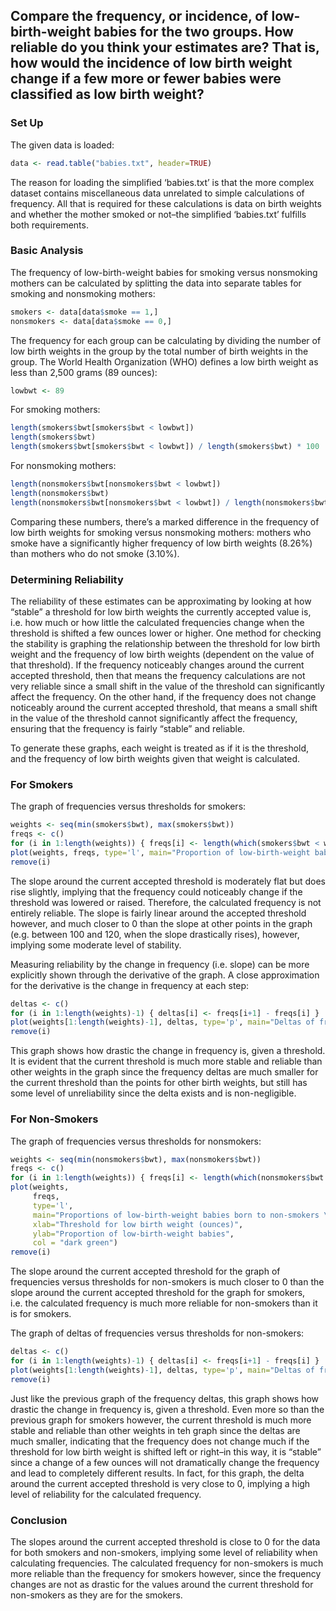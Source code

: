 ## Compare the frequency, or incidence, of low-birth-weight babies for the two groups. How reliable do you think your estimates are? That is, how would the incidence of low birth weight change if a few more or fewer babies were classified as low birth weight?

### Set Up
The given data is loaded:

```r
data <- read.table("babies.txt", header=TRUE)
```

The reason for loading the simplified 'babies.txt' is that the more complex dataset contains miscellaneous data unrelated to simple calculations of frequency. All that is required for these calculations is data on birth weights and whether the mother smoked or not--the simplified 'babies.txt' fulfills both requirements.

### Basic Analysis
The frequency of low-birth-weight babies for smoking versus nonsmoking mothers can be calculated by splitting the data into separate tables for smoking and nonsmoking mothers:

```r
smokers <- data[data$smoke == 1,]
nonsmokers <- data[data$smoke == 0,]
```

The frequency for each group can be calculating by dividing the number of low birth weights in the group by the total number of birth weights in the group. The World Health Organization (WHO) defines a low birth weight as less than 2,500 grams (89 ounces):

```r
lowbwt <- 89
```

For smoking mothers:

```r
length(smokers$bwt[smokers$bwt < lowbwt])
length(smokers$bwt)
length(smokers$bwt[smokers$bwt < lowbwt]) / length(smokers$bwt) * 100
```

For nonsmoking mothers:

```r
length(nonsmokers$bwt[nonsmokers$bwt < lowbwt])
length(nonsmokers$bwt)
length(nonsmokers$bwt[nonsmokers$bwt < lowbwt]) / length(nonsmokers$bwt) * 100
```

Comparing these numbers, there's a marked difference in the frequency of low birth weights for smoking versus nonsmoking mothers: mothers who smoke have a significantly higher frequency of low birth weights (8.26%) than mothers who do not smoke (3.10%).

### Determining Reliability
The reliability of these estimates can be approximating by looking at how "stable" a threshold for low birth weights the currently accepted value is, i.e. how much or how little the calculated frequencies change when the threshold is shifted a few ounces lower or higher. One method for checking the stability is graphing the relationship between the threshold for low birth weight and the frequency of low birth weights (dependent on the value of that threshold). If the frequency noticeably changes around the current accepted threshold, then that means the frequency calculations are not very reliable since a small shift in the value of the threshold can significantly affect the frequency. On the other hand, if the frequency does not change noticeably around the current accepted threshold, that means a small shift in the value of the threshold cannot significantly affect the frequency, ensuring that the frequency is fairly "stable" and reliable.

To generate these graphs, each weight is treated as if it is the threshold, and the frequency of low birth weights given that weight is calculated.

### For Smokers
The graph of frequencies versus thresholds for smokers:

```r
weights <- seq(min(smokers$bwt), max(smokers$bwt))
freqs <- c()
for (i in 1:length(weights)) { freqs[i] <- length(which(smokers$bwt < weights[i]))/length(smokers$bwt) }
plot(weights, freqs, type='l', main="Proportion of low-birth-weight babies born to smokers \n given different thresholds for low birth weight", xlab="Threshold for low birth weight (ounces)", ylab="Proportion of low-birth-weight babies", col="dark red")
remove(i)
```

The slope around the current accepted threshold is moderately flat but does rise slightly, implying that the frequency could noticeably change if the threshold was lowered or raised. Therefore, the calculated frequency is not entirely reliable. The slope is fairly linear around the accepted threshold however, and much closer to 0 than the slope at other points in the graph (e.g. between 100 and 120, when the slope drastically rises), however, implying some moderate level of stability.

Measuring reliability by the change in frequency (i.e. slope) can be more explicitly shown through the derivative of the graph. A close approximation for the derivative is the change in frequency at each step:

```r
deltas <- c()
for (i in 1:length(weights)-1) { deltas[i] <- freqs[i+1] - freqs[i] }
plot(weights[1:length(weights)-1], deltas, type='p', main="Deltas of frequencies of low-birth-weight babies born to smokers", xlab="Threshold for low birth weight", ylab="Delta of frequencies for consecutive birth weights", col = "dark red")
remove(i)
```

This graph shows how drastic the change in frequency is, given a threshold. It is evident that the current threshold is much more stable and reliable than other weights in the graph since the frequency deltas are much smaller for the current threshold than the points for other birth weights, but still has some level of unreliability since the delta exists and is non-negligible.

### For Non-Smokers
The graph of frequencies versus thresholds for nonsmokers:

```r
weights <- seq(min(nonsmokers$bwt), max(nonsmokers$bwt))
freqs <- c()
for (i in 1:length(weights)) { freqs[i] <- length(which(nonsmokers$bwt < weights[i]))/length(nonsmokers$bwt) }
plot(weights, 
     freqs, 
     type='l', 
     main="Proportions of low-birth-weight babies born to non-smokers \n given different thresholds for low birth weight", 
     xlab="Threshold for low birth weight (ounces)", 
     ylab="Proportion of low-birth-weight babies",
     col = "dark green")
remove(i)
```

The slope around the current accepted threshold for the graph of frequencies versus thresholds for non-smokers is much closer to 0 than the slope around the current accepted threshold for the graph for smokers, i.e. the calculated frequency is much more reliable for non-smokers than it is for smokers.

The graph of deltas of frequencies versus thresholds for non-smokers:

```r
deltas <- c()
for (i in 1:length(weights)-1) { deltas[i] <- freqs[i+1] - freqs[i] }
plot(weights[1:length(weights)-1], deltas, type='p', main="Deltas of frequencies of low-birth-weight babies born to non-smokers", xlab="Threshold for low birth weight", ylab="Delta of frequencies for consecutive birth weights", col="dark green")
remove(i)
```

Just like the previous graph of the frequency deltas, this graph shows how drastic the change in frequency is, given a threshold. Even more so than the previous graph for smokers however, the current threshold is much more stable and reliable than other weights in teh graph since the deltas are much smaller, indicating that the frequency does not change much if the threshold for low birth weight is shifted left or right--in this way, it is "stable" since a change of a few ounces will not dramatically change the frequency and lead to completely different results. In fact, for this graph, the delta around the current accepted threshold is very close to 0, implying a high level of reliability for the calculated frequency.

### Conclusion
The slopes around the current accepted threshold is close to 0 for the data for both smokers and non-smokers, implying some level of reliability when calculating frequencies. The calculated frequency for non-smokers is much more reliable than the frequency for smokers however, since the frequency changes are not as drastic for the values around the current threshold for non-smokers as they are for the smokers.